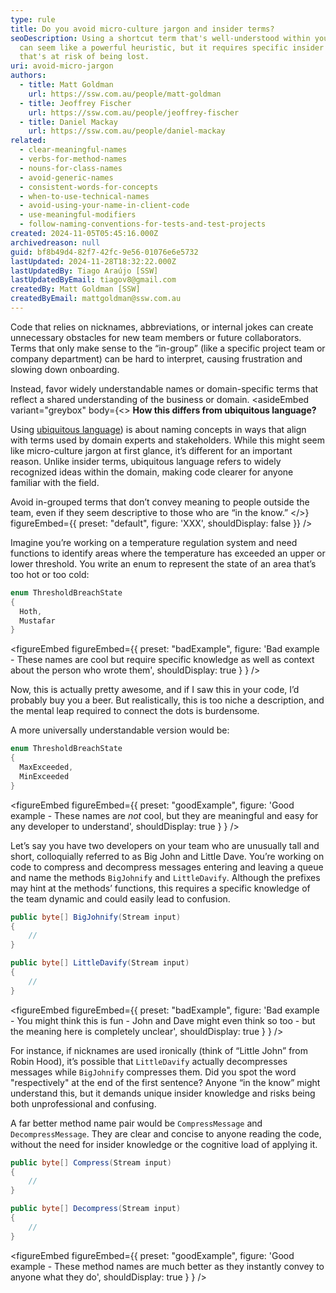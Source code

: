 ```yaml
---
type: rule
title: Do you avoid micro-culture jargon and insider terms?
seoDescription: Using a shortcut term that's well-understood within your team
  can seem like a powerful heuristic, but it requires specific insider knowledge
  that's at risk of being lost.
uri: avoid-micro-jargon
authors:
  - title: Matt Goldman
    url: https://ssw.com.au/people/matt-goldman
  - title: Jeoffrey Fischer
    url: https://ssw.com.au/people/jeoffrey-fischer
  - title: Daniel Mackay
    url: https://ssw.com.au/people/daniel-mackay
related:
  - clear-meaningful-names
  - verbs-for-method-names
  - nouns-for-class-names
  - avoid-generic-names
  - consistent-words-for-concepts
  - when-to-use-technical-names
  - avoid-using-your-name-in-client-code
  - use-meaningful-modifiers
  - follow-naming-conventions-for-tests-and-test-projects
created: 2024-11-05T05:45:16.000Z
archivedreason: null
guid: bf8b49d4-82f7-42fc-9e56-01076e6e5732
lastUpdated: 2024-11-28T18:32:22.000Z
lastUpdatedBy: Tiago Araújo [SSW]
lastUpdatedByEmail: tiagov8@gmail.com
createdBy: Matt Goldman [SSW]
createdByEmail: mattgoldman@ssw.com.au
---
```


Code that relies on nicknames, abbreviations, or internal jokes can create unnecessary obstacles for new team members or future collaborators. Terms that only make sense to the “in-group” (like a specific project team or company department) can be hard to interpret, causing frustration and slowing down onboarding.

Instead, favor widely understandable names or domain-specific terms that reflect a shared understanding of the business or domain.
<asideEmbed
  variant="greybox"
  body={<>
    **How this differs from ubiquitous language?**

Using [ubiquitous language](/ubiquitous-language)) is about naming concepts in ways that align with terms used by domain experts and stakeholders. While this might seem like micro-culture jargon at first glance, it’s different for an important reason. Unlike insider terms, ubiquitous language refers to widely recognized ideas within the domain, making code clearer for anyone familiar with the field.

Avoid in-grouped terms that don’t convey meaning to people outside the team, even if they seem descriptive to those who are “in the know.”
  </>}
  figureEmbed={{
    preset: "default",
    figure: 'XXX',
    shouldDisplay: false
  }}
/>

Imagine you’re working on a temperature regulation system and need functions to identify areas where the temperature has exceeded an upper or lower threshold. You write an enum to represent the state of an area that’s too hot or too cold:

```csharp
enum ThresholdBreachState
{
  Hoth,
  Mustafar
}
```

<figureEmbed figureEmbed={{
  preset: "badExample",
  figure: 'Bad example - These names are cool but require specific knowledge as well as context about the person who wrote them',
  shouldDisplay: true
} } />


Now, this is actually pretty awesome, and if I saw this in your code, I’d probably buy you a beer. But realistically, this is too niche a description, and the mental leap required to connect the dots is burdensome.

A more universally understandable version would be:

```csharp
enum ThresholdBreachState
{
  MaxExceeded,
  MinExceeded
}
```

<figureEmbed figureEmbed={{
  preset: "goodExample",
  figure: 'Good example - These names are _not_ cool, but they are meaningful and easy for any developer to understand',
  shouldDisplay: true
} } />


Let’s say you have two developers on your team who are unusually tall and short, colloquially referred to as Big John and Little Dave. You’re working on code to compress and decompress messages entering and leaving a queue and name the methods `BigJohnify` and `LittleDavify`. Although the prefixes may hint at the methods’ functions, this requires a specific knowledge of the team dynamic and could easily lead to confusion.

```csharp
public byte[] BigJohnify(Stream input)
{
    //
}

public byte[] LittleDavify(Stream input)
{
    //
}
```

<figureEmbed figureEmbed={{
  preset: "badExample",
  figure: 'Bad example - You might think this is fun - John and Dave might even think so too - but the meaning here is completely unclear',
  shouldDisplay: true
} } />


For instance, if nicknames are used ironically (think of “Little John” from Robin Hood), it’s possible that `LittleDavify` actually decompresses messages while `BigJohnify` compresses them. Did you spot the word "respectively" at the end of the first sentence? Anyone “in the know” might understand this, but it demands unique insider knowledge and risks being both unprofessional and confusing.

A far better method name pair would be `CompressMessage` and `DecompressMessage`. They are clear and concise to anyone reading the code, without the need for insider knowledge or the cognitive load of applying it.

```csharp
public byte[] Compress(Stream input)
{
    //
}

public byte[] Decompress(Stream input)
{
    //
}
```

<figureEmbed figureEmbed={{
  preset: "goodExample",
  figure: 'Good example - These method names are much better as they instantly convey to anyone what they do',
  shouldDisplay: true
} } />

